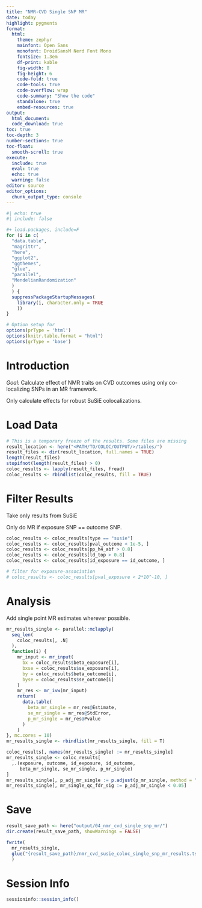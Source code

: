 ```yaml
---
title: "NMR-CVD Single SNP MR"
date: today
highlight: pygments
format:
  html:
    theme: zephyr
    mainfont: Open Sans
    monofont: DroidSansM Nerd Font Mono
    fontsize: 1.3em
    df-print: kable
    fig-width: 8
    fig-height: 6
    code-fold: true
    code-tools: true
    code-overflow: wrap
    code-summary: "Show the code"
    standalone: true
    embed-resources: true
output:
  html_document:
  code_download: true
toc: true  
toc-depth: 3
number-sections: true
toc-float:
  smooth-scroll: true
execute:
  include: true
  eval: true
  echo: true
  warning: false
editor: source
editor_options: 
  chunk_output_type: console
---
```


```r
#| echo: true
#| include: false

#+ load.packages, include=F
for (i in c(
  "data.table",
  "magrittr",
  "here",
  "ggplot2",
  "ggthemes",
  "glue",
  "parallel",
  "MendelianRandomization"
  )
  ) {
  suppressPackageStartupMessages(
    library(i, character.only = TRUE
    ))
}

# Option setup for
options(prType = 'html')
options(knitr.table.format = "html")
options(grType = 'base')
```

# Introduction

*Goal:* Calculate effect of NMR traits on CVD outcomes using only co-localizing 
SNPs in an MR framework.

Only calculate effects for robust SuSiE colocalizations.

# Load Data 

```r
# This is a temporary freeze of the results. Some files are missing
result_location <- here("<PATH/TO/COLOC/OUTPUT/>/tables/")
result_files <- dir(result_location, full.names = TRUE)
length(result_files)
stopifnot(length(result_files) > 0)
coloc_results <- lapply(result_files, fread)
coloc_results <- rbindlist(coloc_results, fill = TRUE)
```

# Filter Results

Take only results from SuSiE

Only do MR if exposure SNP == outcome SNP. 

```r
coloc_results <- coloc_results[type == "susie"]
coloc_results <- coloc_results[pval_outcome < 1e-5, ]
coloc_results <- coloc_results[pp_h4_abf > 0.8]
coloc_results <- coloc_results[ld_top > 0.8]
coloc_results <- coloc_results[id_exposure == id_outcome, ]

# filter for exposure-association
# coloc_results <- coloc_results[pval_exposure < 2*10^-10, ]
```

# Analysis

Add single point MR estimates wherever possible.

```r
mr_results_single <- parallel::mclapply(
  seq_len(
    coloc_results[, .N]
  ), 
  function(i) {
    mr_input <- mr_input(
      bx = coloc_results$beta_exposure[i],
      bxse = coloc_results$se_exposure[i],
      by = coloc_results$beta_outcome[i],
      byse = coloc_results$se_outcome[i]
    )
    mr_res <- mr_ivw(mr_input)
    return(
      data.table(
        beta_mr_single = mr_res@Estimate,
        se_mr_single = mr_res@StdError,
        p_mr_single = mr_res@Pvalue
      )
    )
}, mc.cores = 10)
mr_results_single <- rbindlist(mr_results_single, fill = T)
```

```r
coloc_results[, names(mr_results_single) := mr_results_single]
mr_results_single <- coloc_results[
  ,.(exposure, outcome, id_exposure, id_outcome, 
     beta_mr_single, se_mr_single, p_mr_single)
]
mr_results_single[, p_adj_mr_single := p.adjust(p_mr_single, method = "BH")]
mr_results_single[, mr_single_qc_fdr_sig := p_adj_mr_single < 0.05]
```

# Save

```r
result_save_path <- here("output/04_nmr_cvd_single_snp_mr/")
dir.create(result_save_path, showWarnings = FALSE)
```

```r
fwrite(
  mr_results_single,
  glue("{result_save_path}/nmr_cvd_susie_coloc_single_snp_mr_results.tsv.gz")
  )
```

# Session Info

```r
sessioninfo::session_info()
```

